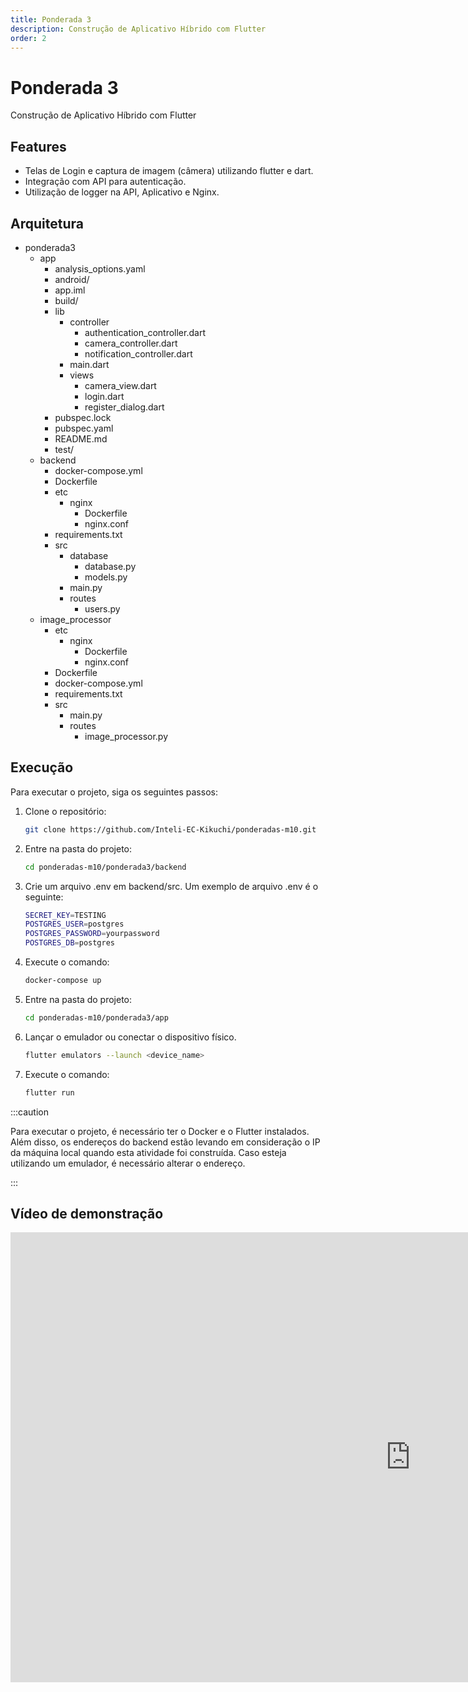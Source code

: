 ```yaml
---
title: Ponderada 3
description: Construção de Aplicativo Híbrido com Flutter
order: 2
---
```


# Ponderada 3

Construção de Aplicativo Híbrido com Flutter

## Features
- Telas de Login e captura de imagem (câmera) utilizando flutter e dart.
- Integração com API para autenticação.
- Utilização de logger na API, Aplicativo e Nginx.


## Arquitetura




<FileTree>

- ponderada3
    - app
        - analysis_options.yaml
        - android/
        - app.iml
        - build/
        - lib
            - controller
                - authentication_controller.dart
                - camera_controller.dart
                - notification_controller.dart
            - main.dart
            - views
                - camera_view.dart
                - login.dart
                - register_dialog.dart
        - pubspec.lock
        - pubspec.yaml
        - README.md
        - test/
    - backend
        - docker-compose.yml
        - Dockerfile
        - etc
            - nginx
                - Dockerfile
                - nginx.conf
        - requirements.txt
        - src
            - database
                - database.py
                - models.py
            - main.py
            - routes
                - users.py
    - image_processor
        - etc
            - nginx
                - Dockerfile
                - nginx.conf
        - Dockerfile
        - docker-compose.yml
        - requirements.txt
        - src
            - main.py
            - routes
                - image_processor.py

</FileTree>

## Execução

Para executar o projeto, siga os seguintes passos:


<Steps>

1. Clone o repositório:

    ```bash
    git clone https://github.com/Inteli-EC-Kikuchi/ponderadas-m10.git
    ```

2. Entre na pasta do projeto:

    ```bash
    cd ponderadas-m10/ponderada3/backend
    ```

3. Crie um arquivo .env em backend/src. Um exemplo de arquivo .env é o seguinte:

    ```bash
    SECRET_KEY=TESTING
    POSTGRES_USER=postgres
    POSTGRES_PASSWORD=yourpassword
    POSTGRES_DB=postgres
    ```

4. Execute o comando:

    ```bash
    docker-compose up
    ```

5. Entre na pasta do projeto:

    ```bash
    cd ponderadas-m10/ponderada3/app
    ```

6. Lançar o emulador ou conectar o dispositivo físico.

    ```bash
    flutter emulators --launch <device_name>
    ```

7. Execute o comando:

    ```bash
    flutter run
    ```

</Steps>

:::caution

Para executar o projeto, é necessário ter o Docker e o Flutter instalados.
Além disso, os endereços do backend estão levando em consideração o IP da máquina local quando esta atividade foi construída. Caso esteja utilizando um emulador, é necessário alterar o endereço.

:::

## Vídeo de demonstração

<iframe id="ytplayer" type="text/html" width="1280" height="720"
  src="https://youtu.be/embed/wVPfVc0IOYA?autoplay=1"
allowfullscreen="allowfullscreen"
mozallowfullscreen="mozallowfullscreen" 
msallowfullscreen="msallowfullscreen" 
oallowfullscreen="oallowfullscreen" 
webkitallowfullscreen="webkitallowfullscreen"
frameborder="0"/>